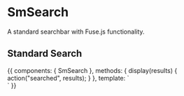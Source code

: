 
<Meta title="Components/SmSearch" component={SmSearch} />

# SmSearch

A standard searchbar with Fuse.js functionality.

<Props of={SmSearch} />

## Standard Search

<Preview>
  <Story name="standard" height="50px">
    {{
      components: { SmSearch },
      methods: {
        display(results) {
          action("searched", results);
        }
      },
      template: `
          <div>
              <SmSearch style="width:300px" class="ma2"
                v-model="results"
                @input="display(results)"
                :options="[{ name: 'Sally', type: 'dog', color: 'white'},
                           { name: 'Wanda', type: 'dog', color: 'brown'},
                           { name: 'Jack', type: 'cat', color: 'black'}, 
                           { name: 'Pepper', type: 'dog', color: 'mixed'}, 
                           { name: 'Lucy', type: 'cat', color: 'white'}]"/>
          </div>
          `
    }}
  </Story>
</Preview>
